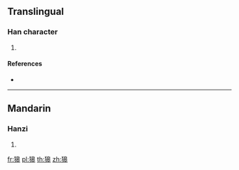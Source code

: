 ==Translingual==

===Han character===
{{Han char|rn=94|rad=犬|as=10|sn=13|four=|canj=KHHAJ,XKHHA}}

# {{defn|Han|sort=犬10}}

====References====
* {{Han ref|kx=0717.110|dkj=20610|dj=1128.260|hdz=21363.020|uh=7346|ud=29510}}

----

==Mandarin==

===Hanzi===
{{cmn-hanzi|pin=[[háo]] ([[hao2]])|wg=hao<sup>2</sup>}}

# {{defn|lang=cmn|sort=犬10}}

[[fr:獆]]
[[pl:獆]]
[[th:獆]]
[[zh:獆]]